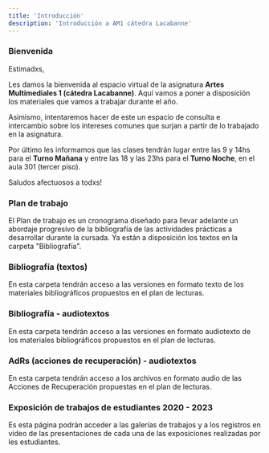 ```yaml
---
title: 'Introducción'
description: 'Introducción a AM1 cátedra Lacabanne'
---
```


### Bienvenida

Estimadxs,

Les damos la bienvenida al espacio virtual de la asignatura **Artes Multimediales 1 (cátedra Lacabanne)**. Aquí vamos a poner a disposición los materiales que vamos a trabajar durante el año.

Asimismo, intentaremos hacer de este un espacio de consulta e intercambio sobre los intereses comunes que surjan a partir de lo trabajado en la asignatura.

Por último les informamos que las clases tendrán lugar entre las 9 y 14hs para el **Turno Mañana** y entre las 18 y las 23hs para el **Turno Noche**, en el aula 301 (tercer piso).

Saludos afectuosos a todxs!

### Plan de trabajo

El Plan de trabajo es un cronograma diseñado para llevar adelante un abordaje progresivo de la bibliografía de las actividades prácticas a desarrollar durante la cursada.  Ya están a disposición los textos en la carpeta "Bibliografía".

### Bibliografía (textos)

En esta carpeta tendrán acceso a las versiones en formato texto de los materiales bibliográficos propuestos en el plan de lecturas.

### Bibliografía - audiotextos

En esta carpeta tendrán acceso a las versiones en formato audiotexto de los materiales bibliográficos propuestos en el plan de lecturas.

### AdRs (acciones de recuperación) - audiotextos

En esta carpeta tendrán acceso a los archivos en formato audio de las Acciones de Recuperación propuestas en el plan de lecturas.

### Exposición de trabajos de estudiantes 2020 - 2023

Es esta página podrán acceder a las galerías de trabajos y a los registros en video de las presentaciones de cada una de las exposiciones realizadas por les estudiantes.

